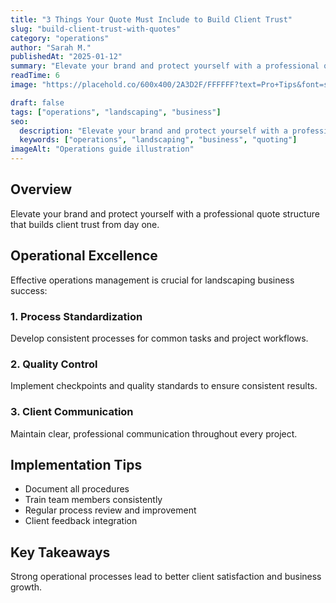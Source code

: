 ```yaml
---
title: "3 Things Your Quote Must Include to Build Client Trust"
slug: "build-client-trust-with-quotes"
category: "operations"
author: "Sarah M."
publishedAt: "2025-01-12"
summary: "Elevate your brand and protect yourself with a professional quote structure that builds client trust from day one."
readTime: 6
image: "https://placehold.co/600x400/2A3D2F/FFFFFF?text=Pro+Tips&font=source-sans-pro"

draft: false
tags: ["operations", "landscaping", "business"]
seo:
  description: "Elevate your brand and protect yourself with a professional quote structure that builds client trust from day one."
  keywords: ["operations", "landscaping", "business", "quoting"]
imageAlt: "Operations guide illustration"
---
```



## Overview

Elevate your brand and protect yourself with a professional quote structure that builds client trust from day one.

## Operational Excellence

Effective operations management is crucial for landscaping business success:

### 1. Process Standardization
Develop consistent processes for common tasks and project workflows.

### 2. Quality Control
Implement checkpoints and quality standards to ensure consistent results.

### 3. Client Communication
Maintain clear, professional communication throughout every project.

## Implementation Tips

- Document all procedures
- Train team members consistently  
- Regular process review and improvement
- Client feedback integration

## Key Takeaways

Strong operational processes lead to better client satisfaction and business growth.
